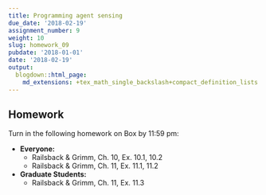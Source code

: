 ```yaml
---
title: Programming agent sensing
due_date: '2018-02-19'
assignment_number: 9
weight: 10
slug: homework_09
pubdate: '2018-01-01'
date: '2018-02-19'
output:
  blogdown::html_page:
    md_extensions: +tex_math_single_backslash+compact_definition_lists
---
```

## Homework
Turn in the following homework on Box by 11:59 pm:

* **Everyone:**
  * Railsback & Grimm, Ch. 10, Ex. 10.1, 10.2
  * Railsback & Grimm, Ch. 11, Ex. 11.1, 11.2
* **Graduate Students:**
  * Railsback & Grimm, Ch. 11, Ex. 11.3

